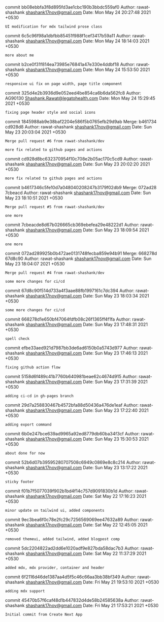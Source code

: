 commit bb08ebbfa3f8d895fd3ae1cbc190b3bbdc559af0
Author: rawat-shashank <shashank17nov@gmail.com>
Date:   Mon May 24 20:27:48 2021 +0530

    UI modification for mdx tailwind prose class

commit 6c5c96f98a1dbfbb85451f988f1cef3417b59a11
Author: rawat-shashank <shashank17nov@gmail.com>
Date:   Mon May 24 18:14:03 2021 +0530

    more about me

commit b2ce0f31f814ea73985e76841a47e330e4ddbf18
Author: rawat-shashank <shashank17nov@gmail.com>
Date:   Mon May 24 15:53:50 2021 +0530

    responsive ui fix on page width, page title component

commit 325d4e2b3936d9e052eed4be854ca6b6da562fc8
Author: AG90130 <Shashank.Rawat@legatohealth.com>
Date:   Mon May 24 15:29:45 2021 +0530

    fixing page header style and social icons

commit 1845988ab9e38baf2204e586f5b0765efb29d9ab
Merge: b461734 cd928d8
Author: rawat-shashank <shashank17nov@gmail.com>
Date:   Sun May 23 20:03:04 2021 +0530

    Merge pull request #6 from rawat-shashank/dev
    
    more fix related to github pages and actions

commit cd928d8bc632370954f10c708e2b05ac170c5cd9
Author: rawat-shashank <shashank17nov@gmail.com>
Date:   Sun May 23 20:02:20 2021 +0530

    more fix related to github pages and actions

commit b4617346c5fe10d7a048040208247b3179f02db9
Merge: 072ad28 7cbeacd
Author: rawat-shashank <shashank17nov@gmail.com>
Date:   Sun May 23 18:10:51 2021 +0530

    Merge pull request #5 from rawat-shashank/dev
    
    one more

commit 7cbeacde8d67b026665cb369ebefea29e48222d1
Author: rawat-shashank <shashank17nov@gmail.com>
Date:   Sun May 23 18:09:54 2021 +0530

    one more

commit 072ad289925b0b472ae0131748fecba859e94b91
Merge: 668278d 67d8c90
Author: rawat-shashank <shashank17nov@gmail.com>
Date:   Sun May 23 18:04:07 2021 +0530

    Merge pull request #4 from rawat-shashank/dev
    
    some more changes for ci/cd

commit 67d8c90f514d733a4f3aae88fb1997161c7dc394
Author: rawat-shashank <shashank17nov@gmail.com>
Date:   Sun May 23 18:03:34 2021 +0530

    some more changes for ci/cd

commit 668278d1e650bf47064fdfb08c26f1365ff4f1fa
Author: rawat-shashank <shashank17nov@gmail.com>
Date:   Sun May 23 17:48:31 2021 +0530

    spell check

commit efbe33aed921d7987bb3de6ad6150b0a5743d977
Author: rawat-shashank <shashank17nov@gmail.com>
Date:   Sun May 23 17:46:13 2021 +0530

    fixing github action flow

commit 5158d6f489c41b7760b640981beae62c4674d915
Author: rawat-shashank <shashank17nov@gmail.com>
Date:   Sun May 23 17:31:39 2021 +0530

    adding ci-cd in gh-pages branch

commit 29d7a258830467b4572bfa88d50436a476de1eaf
Author: rawat-shashank <shashank17nov@gmail.com>
Date:   Sun May 23 17:22:40 2021 +0530

    adding export command

commit 6b0e247bce639ad9965a92ed8779db60ba34f3cf
Author: rawat-shashank <shashank17nov@gmail.com>
Date:   Sun May 23 15:30:53 2021 +0530

    about done for now

commit 52b6d07b39595280707508c6949c0869e8c8c214
Author: rawat-shashank <shashank17nov@gmail.com>
Date:   Sun May 23 13:17:22 2021 +0530

    sticky footer

commit f01b7f5077039f902b1bd4f14c757d9091830b1d
Author: rawat-shashank <shashank17nov@gmail.com>
Date:   Sat May 22 17:16:23 2021 +0530

    minor update on tailwind ui, added components

commit 9ec3bea6f0c78e2fc29c7256569069ee47632a89
Author: rawat-shashank <shashank17nov@gmail.com>
Date:   Sat May 22 12:45:05 2021 +0530

    removed themeui, added tailwind, added blogpost comp

commit 5dc2204822ad2dd6e1020adf9e827bda58dac7b3
Author: rawat-shashank <shashank17nov@gmail.com>
Date:   Sat May 22 11:37:29 2021 +0530

    added mdx, mdx provider, container and header

commit 6f2116d46de1387aa4d5f5c46c66aa3bb38bf349
Author: rawat-shashank <shashank17nov@gmail.com>
Date:   Fri May 21 19:53:10 2021 +0530

    adding mdx support

commit 45470b57f6caf48d1b447832d4de58b24585638a
Author: rawat-shashank <shashank17nov@gmail.com>
Date:   Fri May 21 17:53:21 2021 +0530

    Initial commit from Create Next App
